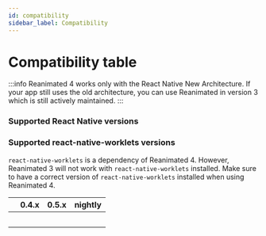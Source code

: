 ```yaml
---
id: compatibility
sidebar_label: Compatibility
---
```


# Compatibility table

:::info
Reanimated 4 works only with the React Native New Architecture. If your app still uses the old architecture, you can use Reanimated in version 3 which is still actively maintained.
:::

### Supported React Native versions

<ReanimatedCompatibility spacerAfterIndex={1} />

### Supported react-native-worklets versions

`react-native-worklets` is a dependency of Reanimated 4. However, Reanimated 3 will not work with `react-native-worklets` installed. Make sure to have a correct version of `react-native-worklets` installed when using Reanimated 4.

<div className="compatibility">

|                              | 0.4.x  | 0.5.x  | nightly |
| ---------------------------- | ------ | ------ | ------- |
| <Version version="nightly"/> | <No/>  | <No/>  | <Yes/>  |
| <Version version="4.1.x"/>   | <No/>  | <Yes/> | <No/>   |
| <Version version="4.0.x" />  | <Yes/> | <No/>  | <No/>   |
| <Spacer/>                    |        |        |         |
| <Version version="3.x.x"/>   | <No/>  | <No/>  | <No/>   |

</div>
